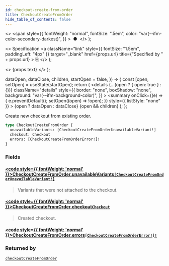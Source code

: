 ```yaml
---
id: checkout-create-from-order
title: CheckoutCreateFromOrder
hide_table_of_contents: false
---
```


  <>
    <span
      style={{
        fontWeight: "normal",
        fontSize: ".5em",
        color: "var(--ifm-color-secondary-darkest)",
      }}
    >
      &nbsp;●&nbsp;
    </span>
  </>
);

  <>
    Specification
    <a
      className="link"
      style={{ fontSize: "1.5em", paddingLeft: "4px" }}
      target="\_blank"
      href={props.url}
      title={"Specified by " + props.url}
    >
      ⎘
    </a>
  </>
);

  <>
    <span className={props.class}>{props.text}</span>
  </>
);


  dataOpen,
  dataClose,
  children,
  startOpen = false,
}) => {
  const [open, setOpen] = useState(startOpen);
  return (
    <details
      {...(open ? { open: true } : {})}
      className="details"
      style={{
        border: "none",
        boxShadow: "none",
        background: "var(--ifm-background-color)",
      }}
    >
      <summary
        onClick={(e) => {
          e.preventDefault();
          setOpen((open) => !open);
        }}
        style={{ listStyle: "none" }}
      >
        {open ? dataOpen : dataClose}
      </summary>
      {open && children}
    </details>
  );
};

Create new checkout from existing order.

<Badge text="Added in Saleor 3.14" class="secondary margin-bottom--sm" />

<FeaturePreview />

```graphql
type CheckoutCreateFromOrder {
  unavailableVariants: [CheckoutCreateFromOrderUnavailableVariant!]
  checkout: Checkout
  errors: [CheckoutCreateFromOrderError!]!
}
```

### Fields

#### [<code style={{ fontWeight: 'normal' }}>CheckoutCreateFromOrder.<b>unavailableVariants</b></code>](#)<Bullet />[`[CheckoutCreateFromOrderUnavailableVariant!]`](../../../api-storefront/checkout/objects/checkout-create-from-order-unavailable-variant) <Badge class="badge badge--secondary" text="list"/> <Badge class="badge badge--secondary" text="object"/>

> Variants that were not attached to the checkout.

#### [<code style={{ fontWeight: 'normal' }}>CheckoutCreateFromOrder.<b>checkout</b></code>](#)<Bullet />[`Checkout`](../../../api-storefront/checkout/objects/checkout) <Badge class="badge badge--secondary" text="object"/>

> Created checkout.

#### [<code style={{ fontWeight: 'normal' }}>CheckoutCreateFromOrder.<b>errors</b></code>](#)<Bullet />[`[CheckoutCreateFromOrderError!]!`](../../../api-storefront/checkout/objects/checkout-create-from-order-error) <Badge class="badge badge--secondary" text="non-null"/> <Badge class="badge badge--secondary" text="object"/>

>

### Returned by

[`checkoutCreateFromOrder`](../../../api-storefront/checkout/mutations/checkout-create-from-order) <Badge class="badge badge--secondary" text="mutation"/>

